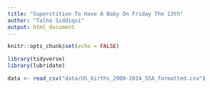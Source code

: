 ```yaml
---
title: "Superstition To Have A Baby On Friday The 13th"
author: "Talha Siddiqui"
output: html_document
---
```


```r
knitr::opts_chunk$set(echo = FALSE)
```

```r
library(tidyverse)
library(lubridate)
```

```r
data <- read_csv("data/US_births_2000-2014_SSA_formatted.csv")
```
